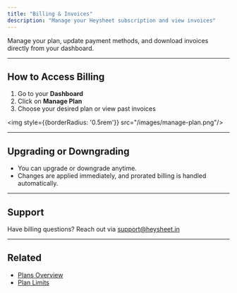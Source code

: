 ```yaml
---
title: "Billing & Invoices"
description: "Manage your Heysheet subscription and view invoices"
---
```


Manage your plan, update payment methods, and download invoices directly from your dashboard.

---

##  How to Access Billing

1. Go to your **Dashboard**
2. Click on **Manage Plan**
3. Choose your desired plan or view past invoices


<img style={{borderRadius: '0.5rem'}} src="/images/manage-plan.png"/>

---

##  Upgrading or Downgrading

- You can upgrade or downgrade anytime.
- Changes are applied immediately, and prorated billing is handled automatically.

---

##  Support

Have billing questions? Reach out via [support@heysheet.in](mailto:support@heysheet.in)

---

##  Related

- [Plans Overview](/account/plans)
- [Plan Limits](/account/limits)
